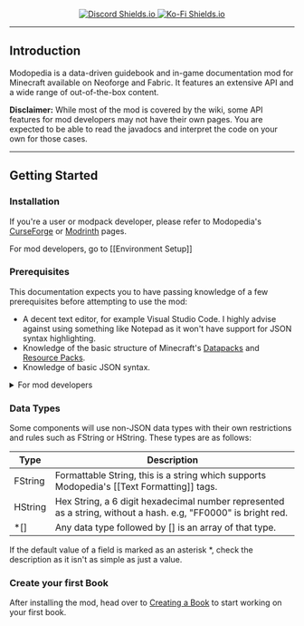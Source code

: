 <p align="center">
  <Asset location="modopedia:banner" width={810} height={270} />
</p>
<p align="center">
    <a href="https://discord.gg/UkVgJ9nb5y" style={{margin: "5px"}} >
        <img src="https://img.shields.io/discord/925204287540322314?logo=Discord&logoColor=white&label=Discord&color=peru" alt="Discord Shields.io" />
    </a>
    <a href="https://ko-fi.com/favouriteless" style={{margin: "5px"}} >
        <img src="https://img.shields.io/badge/Ko--Fi-Donate-peru?style=flat&logo=kofi&logoColor=white" alt="Ko-Fi Shields.io" />
    </a>
</p>

---

## Introduction

Modopedia is a data-driven guidebook and in-game documentation mod for Minecraft available on Neoforge and Fabric. It
features an extensive API and a wide range of out-of-the-box content.

**Disclaimer:** While most of the mod is covered by the wiki, some API features for mod developers may not have their own pages. You are expected to be able to read the javadocs and interpret the code on your own for those cases.

---

## Getting Started

### Installation

If you're a user or modpack developer, please refer to Modopedia's [CurseForge](https://www.curseforge.com/minecraft/mc-mods/modopedia) or [Modrinth](https://modrinth.com/mod/modopedia) pages.

For mod developers, go to [[Environment Setup]]

### Prerequisites

This documentation expects you to have passing knowledge of a few prerequisites before attempting to use the mod:

* A decent text editor, for example Visual Studio Code. I highly advise against using something like Notepad as it won't have support for JSON syntax highlighting.
* Knowledge of the basic structure of Minecraft's [Datapacks](https://minecraft.wiki/w/Data_pack) and [Resource Packs](https://minecraft.wiki/w/Resource_pack).
* Knowledge of basic JSON syntax.

<details>
<summary>For mod developers</summary>

* You'll need to be able to navigate the API yourself, this documentation outlines the basic installation process and features available, but all the details will be in the JavaDocs on the API classes.

</details>

### Data Types

Some components will use non-JSON data types with their own restrictions and rules such as FString or HString. These types are as follows:

| Type    | Description                                                                                                    |
|---------|----------------------------------------------------------------------------------------------------------------|
| FString | Formattable String, this is a string which supports Modopedia's [[Text Formatting]] tags.                      |
| HString | Hex String, a 6 digit hexadecimal number represented as a string, without a hash. e.g, "FF0000" is bright red. |
| *[]     | Any data type followed by [] is an array of that type.                                                         |

If the default value of a field is marked as an asterisk *, check the description as it isn't as simple as just a value.

### Create your first Book

After installing the mod, head over to [Creating a Book](https://github.com/Favouriteless/Modopedia/wiki/Creating-a-Book) to start working on your first book.